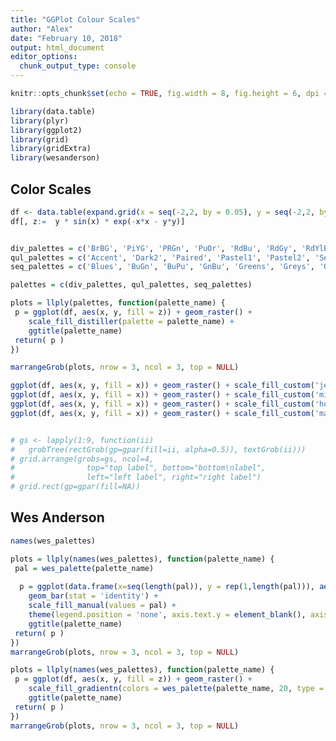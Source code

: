 ---
title: "GGPlot Colour Scales"
author: "Alex"
date: "February 10, 2018"
output: html_document
editor_options: 
  chunk_output_type: console
---

```{r setup, include=FALSE}
knitr::opts_chunk$set(echo = TRUE, fig.width = 8, fig.height = 6, dpi = 240)

library(data.table)
library(plyr)
library(ggplot2)
library(grid)
library(gridExtra)
library(wesanderson)

```

## Color Scales


```{r color_scales}

df <- data.table(expand.grid(x = seq(-2,2, by = 0.05), y = seq(-2,2, by =0.05)))
df[, z:=  y * sin(x) * exp(-x*x - y*y)]


div_palettes = c('BrBG', 'PiYG', 'PRGn', 'PuOr', 'RdBu', 'RdGy', 'RdYlBu', 'RdYlGn', 'Spectral')
qul_palettes = c('Accent', 'Dark2', 'Paired', 'Pastel1', 'Pastel2', 'Set1', 'Set2', 'Set3')
seq_palettes = c('Blues', 'BuGn', 'BuPu', 'GnBu', 'Greens', 'Greys', 'Oranges', 'OrRd', 'PuBu', 'PuBuGn', 'PuRd', 'Purples', 'RdPu', 'Reds', 'YlGn', 'YlGnBu', 'YlOrBr', 'YlOrRd')

palettes = c(div_palettes, qul_palettes, seq_palettes)

plots = llply(palettes, function(palette_name) {
 p = ggplot(df, aes(x, y, fill = z)) + geom_raster() + 
    scale_fill_distiller(palette = palette_name) +
    ggtitle(palette_name)
 return( p )
})

marrangeGrob(plots, nrow = 3, ncol = 3, top = NULL)

ggplot(df, aes(x, y, fill = x)) + geom_raster() + scale_fill_custom('jet', discrete= FALSE)
ggplot(df, aes(x, y, fill = x)) + geom_raster() + scale_fill_custom('mixed', discrete= FALSE)
ggplot(df, aes(x, y, fill = x)) + geom_raster() + scale_fill_custom('hot', discrete= FALSE)
ggplot(df, aes(x, y, fill = x)) + geom_raster() + scale_fill_custom('main', discrete= FALSE)


# gs <- lapply(1:9, function(ii) 
#   grobTree(rectGrob(gp=gpar(fill=ii, alpha=0.5)), textGrob(ii)))
# grid.arrange(grobs=gs, ncol=4, 
#                top="top label", bottom="bottom\nlabel", 
#                left="left label", right="right label")
# grid.rect(gp=gpar(fill=NA))


```

## Wes Anderson


```{r wes_colors}
names(wes_palettes)

plots = llply(names(wes_palettes), function(palette_name) {
 pal = wes_palette(palette_name)
  
  p = ggplot(data.frame(x=seq(length(pal)), y = rep(1,length(pal))), aes(x, y, fill = factor(x))) + 
    geom_bar(stat = 'identity') + 
    scale_fill_manual(values = pal) +
    theme(legend.position = 'none', axis.text.y = element_blank(), axis.title.x = element_blank(), axis.title.y = element_blank()) +
    ggtitle(palette_name)
 return( p )
})
marrangeGrob(plots, nrow = 3, ncol = 3, top = NULL)

plots = llply(names(wes_palettes), function(palette_name) {
 p = ggplot(df, aes(x, y, fill = z)) + geom_raster() + 
    scale_fill_gradientn(colors = wes_palette(palette_name, 20, type = "continuous")) +
    ggtitle(palette_name)
 return( p )
})
marrangeGrob(plots, nrow = 3, ncol = 3, top = NULL)
```

